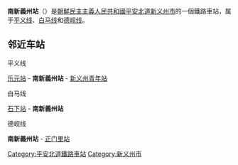 {{朝鮮半島車站資訊
|公司色 = red
|文字色 = 
|站名 = 南新義州站
|圖片 =
|pxl = 
|圖片說明 =
|諺文 = 남신의주역
|朝鮮漢字 = 南新義州驛
|文觀部式 = Namsinuiju-yeok
|馬-賴式 = Namsinŭiju-yŏk
|副站名 = 
|車站編號 = 
|停站路線數 = 3
|所屬公司 = [[朝鮮民主主義人民共和國铁道省|朝鮮民主主義人民共和國铁道省]]
|前一站1 = [[乐元站|乐元]]
|前一站距離1 = 3.1
|後一站距離1 = 5.2
|後一站1 = [[新义州青年站|新义州青年]]
|所屬路線1 = [[平义线|平义线]]
|距離1 = 219.9
|起點站1 = [[平壤站|平壤]]
|前一站2 = [[石下站_(平安北道)|石下]]
|前一站距離2 = 2.6
|後一站距離2 = 
|後一站2 = 
|所屬路線2 = [[白马线|白马线]]
|距離2 = 39.6
|起點站2 = [[盐州站|盐州]]
|前一站3 = 
|前一站距離3 = 
|後一站距離3 = 6.1
|後一站3 = [[正门里站|正门里]]
|所屬路線3 = [[德岘线|德岘线]]
|距離3 = 0.0
|起點站3 = 南新義州
|所在地 =[[平安北道|平安北道]][[新义州市|新义州市]]
|車站構造 = 地面车站
|月台配置 = 
|啟用年月日 =
|廢站年月日 = 
|上下車人次 = 
|統計年度 = 
|轉車 = 
|備註 = 
|全寬備註 = 
}}

'''南新義州站'''（{{kor|名=北|諺=남신의주역|漢=南新義州驛|羅=Namsinŭiju yŏk |f=y}}）是[[朝鮮民主主義人民共和國|朝鮮民主主義人民共和國]][[平安北道|平安北道]][[新义州市|新义州市]]的一個鐵路車站，属于[[平义线|平义线]]、[[白马线|白马线]]和[[德岘线|德岘线]]。

==邻近车站==
;平义线
[[乐元站|乐元站]] - '''南新義州站''' - [[新义州青年站|新义州青年站]]
;白马线
[[石下站_(平安北道)|石下站]] - '''南新義州站'''
;德岘线
'''南新義州站''' - [[正门里站|正门里站]]

{{朝鲜铁路小作品}}
{{平义线}}
{{白马线}}
{{德岘线}}

[[Category:平安北道鐵路車站|Category:平安北道鐵路車站]]
[[Category:新义州市|Category:新义州市]]